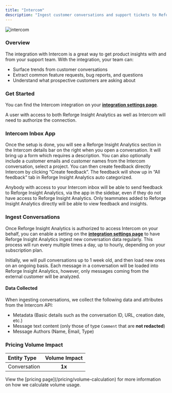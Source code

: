 ```yaml
---
title: "Intercom"
description: "Ingest customer conversations and support tickets to Reforge Insight Analytics for consolidation and analysis"
---
```


![intercom](/images/inter.png)

### Overview

The integration with Intercom is a great way to get product insights with and from your support team. With the integration, your team can:

- Surface trends from customer conversations
- Extract common feature requests, bug reports, and questions
- Understand what prospective customers are asking about

### Get Started

You can find the Intercom integration on your **[integration settings page](https://insights.reforge.com/w/default/settings/integrations/intercom)**.

A user with access to both Reforge Insight Analytics as well as Intercom will need to authorize the connection.

<Steps>
  <Step title='Go to "Settings"' />
  <Step title='Click "Integrations" in the navigation menu' />
  <Step title='Click "Intercom"' />
  <Step title='Click "Connect"' />
  <Step title="If necessary, log in to Gong using the appropriate account" />
  <Step title="Review and approve the permissions requested" />
  <Step title="Once confirmed, you will be returned to Reforge Insight Analytics, where you can toggle on conversation ingestion" />
</Steps>

### Intercom Inbox App

Once the setup is done, you will see a Reforge Insight Analytics section in the Intercom details bar on the right when you open a conversation. It will bring up a form which requires a description. You can also optionally include a customer emails and customer names from the Intercom conversation, select a project. You can then create feedback directly Intercom by clicking “Create feedback”. The feedback will show up in “All feedback” tab in Reforge Insight Analytics auto categorized.

Anybody with access to your Intercom inbox will be able to send feedback to Reforge Insight Analytics, via the app in the sidebar, even if they do not have access to Reforge Insight Analytics. Only teammates added to Reforge Insight Analytics directly will be able to view feedback and insights.

### Ingest Conversations

Once Reforge Insight Analytics is authorized to access Intercom on your behalf, you can enable a setting on the **[integration settings page](https://insights.reforge.com/w/default/settings/integrations/intercom)** to have Reforge Insight Analytics ingest new conversation data regularly. This process will run every multiple times a day, up to hourly, depending on your subscription plan.

Initially, we will pull conversations up to 1 week old, and then load new ones on an ongoing basis. Each message in a conversation will be loaded into Reforge Insight Analytics, however, only messages coming from the external customer will be analyzed.

#### Data Collected

When ingesting conversations, we collect the following data and attributes from the Intercom API:

- Metadata (Basic details such as the conversation ID, URL, creation date, etc.)
- Message text content (only those of type `Comment` that are **not redacted**)
- Message Authors (Name, Email, Type)

### Pricing Volume Impact

| Entity Type  | Volume Impact |
| :----------- | :-----------: |
| Conversation |    **1x**     |

<Info>
  View the [pricing page](/pricing/volume-calculation) for more information on
  how we calculate volume usage.
</Info>
